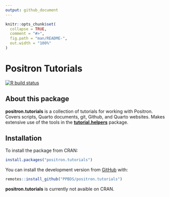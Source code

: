```yaml
---
output: github_document
---
```


<!-- README.md is generated from README.Rmd. Edit ONLY this file if you need to make a change in README.md. But, after you edit it, you run `rmarkdown::render("README.Rmd")` in order to create the new README.md, which is the thing which is actually used. Must be a better way of doing this! -->

```r

knitr::opts_chunk$set(
  collapse = TRUE,
  comment = "#>",
  fig.path = "man/README-",
  out.width = "100%"
)
```

# Positron Tutorials

<!-- badges: start -->
[![R build status](https://github.com/PPBDS/positron.tutorials/workflows/R-CMD-check/badge.svg)](https://github.com/PPBDS/positron.tutorials/actions)
<!-- badges: end -->

## About this package

**positron.tutorials** is a collection of tutorials for working with Positron. Covers scripts, Quarto documents, git, Github, and Quarto websites. Makes extensive use of the tools in the **[tutorial.helpers](https://ppbds.github.io/tutorial.helpers/)** package. 

## Installation

To install the package from CRAN:

``` r
install.packages("positron.tutorials")
```

You can install the development version from [GitHub](https://github.com/) with:

``` r
remotes::install_github("PPBDS/positron.tutorials")
```

**positron.tutorials** is currently not avaible on CRAN.

<!-- Add section with discussion of available tutorials. -->